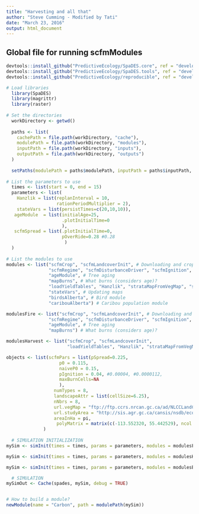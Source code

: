 ```yaml
---
title: "Harvesting and all that"
author: "Steve Cumming - Modified by Tati"
date: "March 23, 2016"
output: html_document
---
```


## Global file for running scfmModules

```r

devtools::install_github("PredictiveEcology/SpaDES.core", ref = "development") # Make sure you have the latest version of SpaDES.core: 0.1.1.9011
devtools::install_github("PredictiveEcology/SpaDES.tools", ref = "development") # Make sure you have the latest version of SpaDES.tools: 0.1.1.9010
devtools::install_github("PredictiveEcology/reproducible", ref = "development") # Make sure you have the latest version of reproducible: 0.1.4.9016

# Load libraries  
  library(SpaDES)
  library(magrittr)
  library(raster)
  
# Set the directories
  workDirectory <- getwd()
  
  paths <- list(
    cachePath = file.path(workDirectory, "cache"),
    modulePath = file.path(workDirectory, "modules"),
    inputPath = file.path(workDirectory, "inputs"),
    outputPath = file.path(workDirectory, "outputs")
  )
  
  setPaths(modulePath = paths$modulePath, inputPath = paths$inputPath, outputPath = paths$outputPath, cachePath = paths$cachePath)
  
# List the parameters to use
  times <- list(start = 0, end = 15)
  parameters <- list(
    Hanzlik = list(replanInterval = 10,
                   rationPeriodMultiplier = 2),
    stateVars = list(persistTimes=c(20,10,10)),
   ageModule  = list(initialAge=25, 
                     .plotInitialTime=0
                     ),
   scfmSpread = list(.plotInitialTime=0,
                     pOverRide=0.28 #0.28
                      )
  )
  
# List the modules to use
modules <- list("scfmCrop", "scfmLandcoverInit", # Downloading and cropping rasters 
                "scfmRegime", "scfmDisturbanceDriver", "scfmIgnition", "scfmEscape", "scfmSpread", # Fire module 
                "ageModule", # Tree aging 
                "mapBurns", # What burns (considers age)?
                "loadYieldTables", "Hanzlik", "strataMapFromVegMap", "scfmHarvest", # Harvesting 
                "stateVars", # Updating maps
                "birdsAlberta", # Bird module
                "caribouAlberta") # Caribou population module

modulesFire <- list("scfmCrop", "scfmLandcoverInit", # Downloading and cropping rasters 
                "scfmRegime", "scfmDisturbanceDriver", "scfmIgnition", "scfmEscape", "scfmSpread", # Fire module 
                "ageModule", # Tree aging 
                "mapBurns") # What burns (considers age)?

modulesHarvest <- list("scfmCrop", "scfmLandcoverInit", 
                       "loadYieldTables", "Hanzlik", "strataMapFromVegMap", "scfmHarvest", "stateVars") # 

objects <- list(scfmPars = list(pSpread=0.225,
                    p0 = 0.115,
                    naiveP0 = 0.15, 
                    pIgnition = 0.04, #0.00004, #0.0000112,
                    maxBurnCells=NA
                    ),
                  numTypes = 8,
                  landscapeAttr = list(cellSize=6.25),
                  nNbrs = 8,
                  url.vegMap = "ftp://ftp.ccrs.nrcan.gc.ca/ad/NLCCLandCover/LandcoverCanada2005_250m/LandCoverOfCanada2005_V1_4.zip",
                  url.studyArea = "http://sis.agr.gc.ca/cansis/nsdb/ecostrat/district/ecodistrict_shp.zip",
                  areaInHa = pi,
                   polyMatrix = matrix(c(-113.552320, 55.442529), ncol = 2), areaSize = 50000
              )
 
  # SIMULATION INITIALIZATION
mySim <- simInit(times = times, params = parameters, modules = modulesFire, objects = objects, paths = paths, loadOrder = unlist(modules))  

mySim <- simInit(times = times, params = parameters, modules = modulesHarvest, objects = objects, paths = paths, loadOrder = unlist(modules))  

mySim <- simInit(times = times, params = parameters, modules = modulesBirds, objects = objects, paths = paths, loadOrder = unlist(modules))  

  # SIMULATION
mySimOut <- Cache(spades, mySim, debug = TRUE)


# How to build a module?
newModule(name = "Carbon", path = modulePath(mySim))

```


